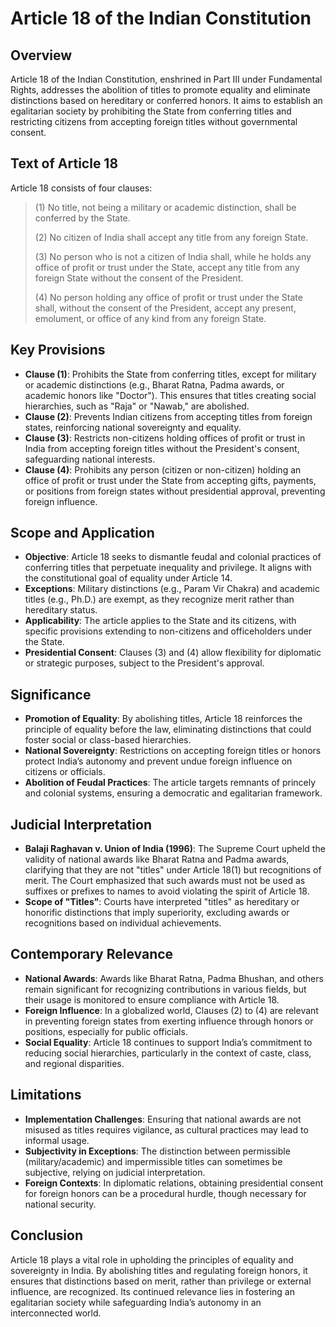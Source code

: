 
# Article 18 of the Indian Constitution

## Overview
Article 18 of the Indian Constitution, enshrined in Part III under Fundamental Rights, addresses the abolition of titles to promote equality and eliminate distinctions based on hereditary or conferred honors. It aims to establish an egalitarian society by prohibiting the State from conferring titles and restricting citizens from accepting foreign titles without governmental consent.

## Text of Article 18
Article 18 consists of four clauses:
> (1) No title, not being a military or academic distinction, shall be conferred by the State.
> 
> (2) No citizen of India shall accept any title from any foreign State.
> 
> (3) No person who is not a citizen of India shall, while he holds any office of profit or trust under the State, accept any title from any foreign State without the consent of the President.
> 
> (4) No person holding any office of profit or trust under the State shall, without the consent of the President, accept any present, emolument, or office of any kind from any foreign State.

## Key Provisions
- **Clause (1)**: Prohibits the State from conferring titles, except for military or academic distinctions (e.g., Bharat Ratna, Padma awards, or academic honors like "Doctor"). This ensures that titles creating social hierarchies, such as "Raja" or "Nawab," are abolished.
- **Clause (2)**: Prevents Indian citizens from accepting titles from foreign states, reinforcing national sovereignty and equality.
- **Clause (3)**: Restricts non-citizens holding offices of profit or trust in India from accepting foreign titles without the President's consent, safeguarding national interests.
- **Clause (4)**: Prohibits any person (citizen or non-citizen) holding an office of profit or trust under the State from accepting gifts, payments, or positions from foreign states without presidential approval, preventing foreign influence.

## Scope and Application
- **Objective**: Article 18 seeks to dismantle feudal and colonial practices of conferring titles that perpetuate inequality and privilege. It aligns with the constitutional goal of equality under Article 14.
- **Exceptions**: Military distinctions (e.g., Param Vir Chakra) and academic titles (e.g., Ph.D.) are exempt, as they recognize merit rather than hereditary status.
- **Applicability**: The article applies to the State and its citizens, with specific provisions extending to non-citizens and officeholders under the State.
- **Presidential Consent**: Clauses (3) and (4) allow flexibility for diplomatic or strategic purposes, subject to the President's approval.

## Significance
- **Promotion of Equality**: By abolishing titles, Article 18 reinforces the principle of equality before the law, eliminating distinctions that could foster social or class-based hierarchies.
- **National Sovereignty**: Restrictions on accepting foreign titles or honors protect India’s autonomy and prevent undue foreign influence on citizens or officials.
- **Abolition of Feudal Practices**: The article targets remnants of princely and colonial systems, ensuring a democratic and egalitarian framework.

## Judicial Interpretation
- **Balaji Raghavan v. Union of India (1996)**: The Supreme Court upheld the validity of national awards like Bharat Ratna and Padma awards, clarifying that they are not "titles" under Article 18(1) but recognitions of merit. The Court emphasized that such awards must not be used as suffixes or prefixes to names to avoid violating the spirit of Article 18.
- **Scope of "Titles"**: Courts have interpreted "titles" as hereditary or honorific distinctions that imply superiority, excluding awards or recognitions based on individual achievements.

## Contemporary Relevance
- **National Awards**: Awards like Bharat Ratna, Padma Bhushan, and others remain significant for recognizing contributions in various fields, but their usage is monitored to ensure compliance with Article 18.
- **Foreign Influence**: In a globalized world, Clauses (2) to (4) are relevant in preventing foreign states from exerting influence through honors or positions, especially for public officials.
- **Social Equality**: Article 18 continues to support India’s commitment to reducing social hierarchies, particularly in the context of caste, class, and regional disparities.

## Limitations
- **Implementation Challenges**: Ensuring that national awards are not misused as titles requires vigilance, as cultural practices may lead to informal usage.
- **Subjectivity in Exceptions**: The distinction between permissible (military/academic) and impermissible titles can sometimes be subjective, relying on judicial interpretation.
- **Foreign Contexts**: In diplomatic relations, obtaining presidential consent for foreign honors can be a procedural hurdle, though necessary for national security.

## Conclusion
Article 18 plays a vital role in upholding the principles of equality and sovereignty in India. By abolishing titles and regulating foreign honors, it ensures that distinctions based on merit, rather than privilege or external influence, are recognized. Its continued relevance lies in fostering an egalitarian society while safeguarding India’s autonomy in an interconnected world.